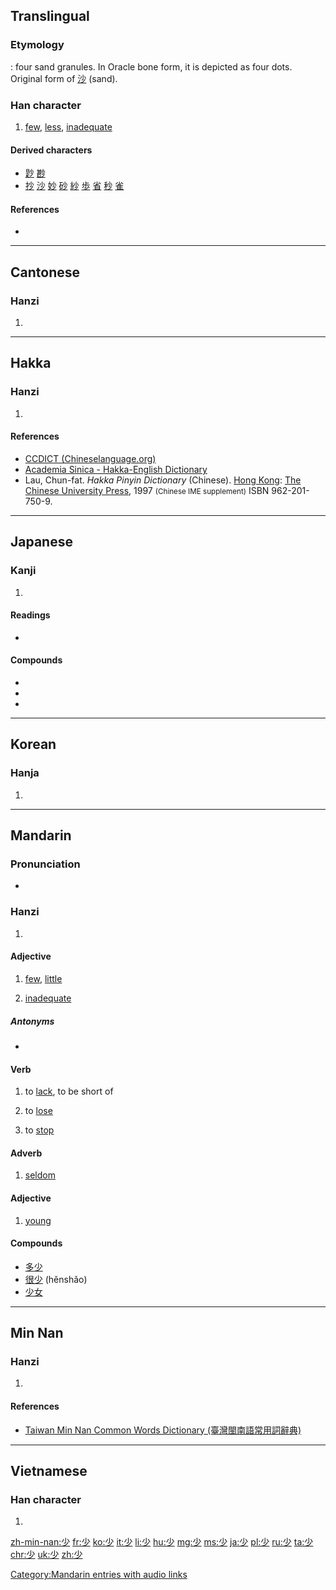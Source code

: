 ==Translingual==
{{stroke order|strokes=4}}
{{stroke order|type=animate}}

===Etymology===
{{liushu|p}} : four sand granules. In Oracle bone form, it is depicted as four dots. Original form of [[沙]] (sand).

===Han character===
{{Han char|rn=42|rad=小|as=01|sn=4|four=9020<sub>0</sub>|canj=火竹 (FH)|ids=⿱[[小]][[丿]]}}

# [[few]], [[less]], [[inadequate]]

====Derived characters====
* [[尟]] [[尠]]
* [[抄]] [[沙]] [[妙]] [[砂]] [[紗]] [[歩]] [[省]] [[秒]] [[雀]]

====References====
* {{Han ref|kx=0296.200|dkj=07475|dj=0590.020|hdz=10561.020|uh=5C11|ud=23569|bh=A4D6|bd=42198}}

----

==Cantonese==

===Hanzi===
{{yue-hanzi|jyut=[[siu2]], [[siu3]]|y=siu2, siu3}}

# {{defn|lang=yue|sort=小01}}

----

==Hakka==

===Hanzi===
{{hak-hanzi|poj=[[sháu]], [[shàu]], [[shéu]], [[shèu]]|gd=sau<sup>3</sup> [Bao'an, Dongguan, Hong Kong]; s'au<sup>3</sup>, s'au<sup>5</sup>, s'eu<sup>3</sup>, s'eu<sup>5</sup> [Kwangtung]; s'au<sup>3</sup> (shau<sup>3</sup>), s'au<sup>5</sup> (shau<sup>5</sup>) [Hailu, Meixian]; seu<sup>3</sup>, seu<sup>5</sup> [Siyan]|hpy=sau3, sau4, seu3, seu4}}

# {{defn|lang=hak|sort=小01}}

====References====
*[http://www.chinalanguage.com/dictionaries/?mode=view&view=chardict&query=%E5%B0%91 CCDICT (Chineselanguage.org)]
*[http://minhakka.ling.sinica.edu.tw/bkg/hakyin/search.php?DETAIL=1&LIMIT=id=35498&dbname=su_tian_1&graph=2 Academia Sinica - Hakka-English Dictionary]
*Lau, Chun-fat. ''Hakka Pinyin Dictionary'' (Chinese). [[Hong Kong]]: [[w:Chinese University of Hong Kong|The Chinese University Press]], 1997 <small>(Chinese IME supplement)</small> ISBN 962-201-750-9.

----

==Japanese==

===Kanji===
{{ja-kanji|grade=2|rs=小01}}

# {{defn|lang=ja|sort=小01}}

====Readings====
* {{ja-readings|on=[[しょう]] (shō) < [[せう]] (seu)
|kun=[[すくない]] ([[少ない]], sukunai), [[すこし]] ([[少し]], sukoshi), [[しばらく]] (shibaraku)}}

====Compounds====
{{der-top|compounds of 少}}
* {{l|ja|少女|tr=shōjo}}
* {{l|ja|少年|tr=shōnen}}
* {{l|ja|少々|tr=shōshō}}
{{der-bottom}}

----

==Korean==

===Hanja===
{{ko-hanja|hangeul=소|eumhun=적을|rv=so|mr=so}}

# {{defn|lang=ko|sort=小01}}

----

==Mandarin==

===Pronunciation===
* {{audio|zh-shǎo.ogg|audio|lang=cmn}}

===Hanzi===
{{cmn-hanzi|pin=[[shǎo]] ([[shao3]])|wg=shao<sup>3</sup>}}

# {{defn|lang=cmn|sort=小01}}

====Adjective====
{{cmn-adj|ts|pin=shǎo|tra=|sim=|tas=|pint=shao3}}

# [[few]], [[little]]
#: {{zh-usex|很 少 人 知道 實情。|Few people know the truth.|link=y}}
#: {{zh-usex|隻有 很 少 一點 面包 和 餅干。|There is only a little bread and a few biscuits.|link=y}}
# [[inadequate]]

=====Antonyms=====
* {{zh-l|多|duō|a lot}}

====Verb====
{{cmn-verb|ts|pin=shǎo|tra=|sim=|tas=|pint=shao3}}

# to [[lack]], to be short of
#: {{zh-usex|臥室 裡 少 一 隻 電燈泡。|There 's a light bulb missing in the bedroom.|link=y}}
# to [[lose]]
#: {{zh-usex|他  屋 裡 少 了 東西。|He lost something in his house.|link=y}}
# to [[stop]]
#: {{zh-usex|少 說 廢話！|Stop chattering!|link=y}}

====Adverb====
{{cmn-adv|ts|pin=shǎo|tra=|sim=|tas=|pint=shao3}}

# [[seldom]]
#: {{zh-usex|懶惰 的 人 很 少 會 成功。|Lazy people seldom succeed.|link=y}}  
====Adjective====
{{cmn-adj|ts|pin=shào|tra=|sim=|tas=|pint=shao4}}

# [[young]]
#: {{zh-usex|年轻|young}}
#: {{zh-usex|別 看 她 歲數 大, 可 長 得 少 相。|Despite her age, she still looked young.|link=y}}
  
====Compounds====
*[[多少]]
* [[很少]] (hěnshǎo)
*[[少女]]

[[Category:Mandarin entries with audio links]]

----

==Min Nan==

===Hanzi===
{{nan-hanzi|tlpa=[[siáu]] (siau<sup>2</sup>), [[tsió]] (tsio<sup>2</sup>), [[siàu]] (siau<sup>3</sup>)}}

# {{defn|lang=nan|sort=小01}}

====References====
*[http://twblg.dict.edu.tw/holodict_new/result_detail.jsp?n_no=796&curpage=1&sample=%E5%B0%91&radiobutton=1&querytarget=1&limit=20&pagenum=2&rowcount=21 Taiwan Min Nan Common Words Dictionary (臺灣閩南語常用詞辭典)]

----

==Vietnamese==

===Han character===
{{vi-hantu|[[thiếu]], [[thiểu]], [[thẹo]], [[thểu]], [[thỉu]], [[thẻo]]|rs=小01}}

# {{defn|lang=vi|sort=小01}}

[[zh-min-nan:少]]
[[fr:少]]
[[ko:少]]
[[it:少]]
[[li:少]]
[[hu:少]]
[[mg:少]]
[[ms:少]]
[[ja:少]]
[[pl:少]]
[[ru:少]]
[[ta:少]]
[[chr:少]]
[[uk:少]]
[[zh:少]]